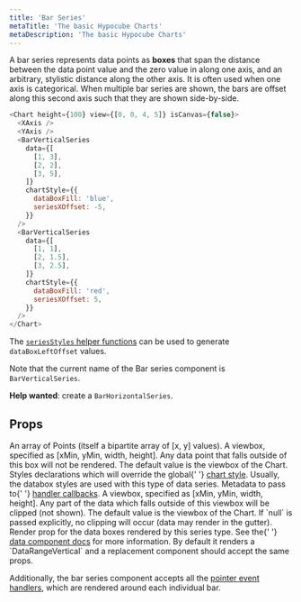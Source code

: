 ```yaml
---
title: 'Bar Series'
metaTitle: 'The basic Hypocube Charts'
metaDescription: 'The basic Hypocube Charts'
---
```


A bar series represents data points as **boxes** that span the distance between the data point value and the zero value in along one axis, and an arbitrary, stylistic distance along the other axis. It is often used when one axis is categorical. When multiple bar series are shown, the bars are offset along this second axis such that they are shown side-by-side.

```javascript react-live=true
<Chart height={100} view={[0, 0, 4, 5]} isCanvas={false}>
  <XAxis />
  <YAxis />
  <BarVerticalSeries
    data={[
      [1, 3],
      [2, 2],
      [3, 5],
    ]}
    chartStyle={{
      dataBoxFill: 'blue',
      seriesXOffset: -5,
    }}
  />
  <BarVerticalSeries
    data={[
      [1, 1],
      [2, 1.5],
      [3, 2.5],
    ]}
    chartStyle={{
      dataBoxFill: 'red',
      seriesXOffset: 5,
    }}
  />
</Chart>
```

The [`seriesStyles` helper functions](/basic-charts/2-chart-styles/#getseriesoffsets) can be used to generate `dataBoxLeftOffset` values.

Note that the current name of the Bar series component is `BarVerticalSeries`.

**Help wanted**: create a `BarHorizontalSeries`.

## Props


<PropDef name="data" type="Point[]" required>
  An array of Points (itself a bipartite array of [x, y] values).
</PropDef>
<PropDef name="view" type="[number, number, number, number]">
  A viewbox, specified as [xMin, yMin, width, height]. Any data point that falls
  outside of this box will not be rendered. The default value is the viewbox of
  the Chart.
</PropDef>
<PropDef name="chartStyle">
  Styles declarations which will override the global{' '}
  <a href="/basic-charts/2-chart-style#databoxes">chart style</a>. Usually, the
  databox styles are used with this type of data series.
</PropDef>
<PropDef name="handlerMeta" type="Record<any>">
  Metadata to pass to{' '}
  <a href="/interaction/pointer-events/">handler callbacks</a>.
</PropDef>
<PropDef name="view" type="[number, number, number, number]">
  A viewbox, specified as [xMin, yMin, width, height]. Any part of the data
  which falls outside of this viewbox will be clipped (not shown). The default
  value is the viewbox of the Chart. If `null` is passed explicitly, no clipping
  will occur (data may render in the gutter).
</PropDef>
<PropDef
  name="renderBar"
  type="React.Component<{x: number; yMin: number; yMax: number; chartStyle }>"
>
  Render prop for the data boxes rendered by this series type. See the{' '}
  <a href="/composing-charts/1-data-components/">data component docs</a> for
  more information. By default it renders a `DataRangeVertical` and a
  replacement component should accept the same props.
</PropDef>

Additionally, the bar series component accepts all the [pointer event handlers](/interaction/1-pointer-events/), which are rendered around each individual bar.
